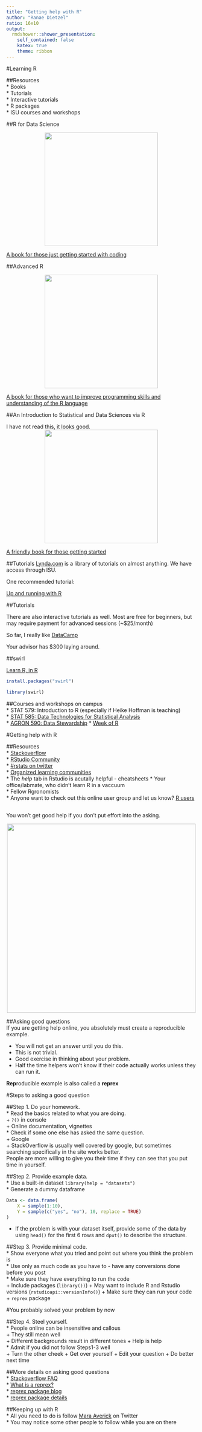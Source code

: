 ```yaml
---
title: "Getting help with R"
author: "Ranae Dietzel"
ratio: 16x10
output:
  rmdshower::shower_presentation:
    self_contained: false
    katex: true
    theme: ribbon
---  
```

#Learning R

##Resources  
* Books    
* Tutorials    
* Interactive tutorials    
* R packages  
* ISU courses and workshops  

##R for Data Science 
 
 <center><img src="images/r4ds_cover.jpg" width="300px" /></center>  
 [A book for those just getting started with coding](http://r4ds.had.co.nz/)  
 
##Advanced R

 <center><img src="images/advancedR_cover.jpg" width="300px" /></center>  
 [A book for those who want to improve programming skills and understanding of the R language](http://adv-r.had.co.nz/)  
 
##An Introduction to Statistical and Data Sciences via R  

I have not read this, it looks good.  
 <center><img src="images/blank_cover.jpg" width="300px" /></center>

[A friendly book for those getting started](getthttps://ismayc.github.io/moderndiver-book/)
 
##Tutorials
 [Lynda.com](www.lynda.com) is a library of tutorials on almost anything. We have access through ISU.  
 
 One recommended tutorial:
 
 [Up and running with R](https://www.lynda.com/R-tutorials/Up-Running-R/120612-2.html?srchtrk=index%3a12%0alinktypeid%3a2%0aq%3aR+essential+training%0apage%3a1%0as%3arelevance%0asa%3atrue%0aproducttypeid%3a2)

##Tutorials

There are also interactive tutorials as well. Most are free for beginners, but may require payment for advanced sessions (~$25/month)  

So far, I really like [DataCamp](https://campus.datacamp.com/courses/free-introduction-to-r/chapter-3-matrices-3?ex=3)  

Your advisor has $300 laying around.  

##swirl  

[Learn R, in R](http://swirlstats.com/)  

```r
install.packages("swirl")  
```   

```r
library(swirl)
```  

##Courses and workshops on campus  
* STAT 579: Introduction to R (especially if Heike Hoffman is teaching)  
* [STAT 585: Data Technologies for Statistical Analysis](https://stat585-at-isu.github.io/index)  
* [AGRON 590: Data Stewardship](http://agron590-isu.github.io/)
* [Week of R](http://heike.github.io/rwrks/)


#Getting help with R  

##Resources  
* [Stackoverflow](www.stackoverflow.com)  
* [RStudio Community](https://community.rstudio.com/)  
* [#rstats on twitter](https://twitter.com/hashtag/rstats?src=hash)  
* [Organized learning communities](https://medium.com/@kierisi/join-the-r-for-data-science-online-learning-community-842527222ab3)  
* The *help* tab in Rstudio is acutally helpful - cheatsheets
* Your office/labmate, who didn't learn R in a vaccuum  
* Fellow Rgronomists  
* Anyone want to check out this online user group and let us know? [R users](http://rusers.co/)

##  
You won't get good help if you don't put effort into the asking.  

 <center><img src="images/helpmehelpyou.gif" width="500px" /></center>  
 
##Asking good questions  
If you are getting help online, you absolutely must create a reproducible example.  

  * You will not get an answer until you do this.  
  * This is not trivial.  
  * Good exercise in thinking about your problem.  
  * Half the time helpers won't know if their code actually works unless they can run it.  
  
**Rep**roducible **ex**ample is also called a **reprex**  

#Steps to asking a good question  

##Step 1. Do your homework.  
* Read the basics related to what you are doing.  
    + `?()` in console  
    + Online documentation, vignettes  
* Check if some one else has asked the same question.  
    + Google  
    + StackOverflow is usually well covered by google, but sometimes searching specifically in the site works better.  
People are more willing to give you their time if they can see that you put time in yourself.  

##Step 2. Provide example data.  
* Use a built-in dataset `library(help = "datasets")`  
* Generate a dummy dataframe
```r
Data <- data.frame(
    X = sample(1:10),
    Y = sample(c("yes", "no"), 10, replace = TRUE)
)  
```  
* If the problem is with your dataset itself, provide some of the data by using `head()` for the first 6 rows and `dput()` to describe the structure.  

##Step 3. Provide minimal code.  
* Show everyone what you tried and point out where you think the problem is  
* Use only as much code as you have to - have any conversions done before you post  
* Make sure they have everything to run the code  
    + Include packages (`library())`)
    + May want to include R and Rstudio versions (`rstudioapi::versionInfo()`)
    + Make sure they can run your code  
    + `reprex` package   
    
#You probably solved your problem by now  
   
##Step 4. Steel yourself.  
* People online can be insensitive and callous  
    + They still mean well  
    + Different backgrounds result in different tones
    + Help is help  
* Admit if you did not follow Steps1-3 well  
    + Turn the other cheek
    + Get over yourself
    + Edit your question 
    + Do better next time  
    
##More details on asking good questions  
* [Stackoverflow FAQ](https://stackoverflow.com/questions/5963269/how-to-make-a-great-r-reproducible-example/16532098)  
* [What is a reprex?](https://cran.r-project.org/web/packages/reprex/README.html#what-is-a-reprex)  
* [reprex package blog](http://www.njtierney.com/post/2017/01/11/magic-reprex/)    
* [reprex package details](http://reprex.tidyverse.org/)    

##Keeping up with R  
* All you need to do is follow [Mara Averick](https://twitter.com/dataandme) on Twitter  
* You may notice some other people to follow while you are on there
    










